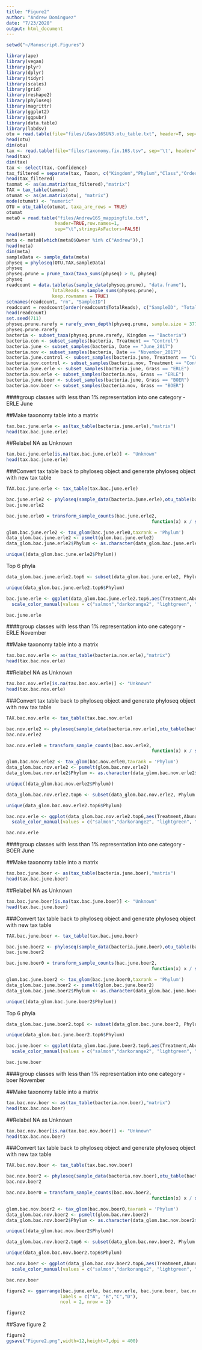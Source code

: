 ```yaml
---
title: "Figure2"
author: "Andrew Dominguez"
date: "7/23/2020"
output: html_document
---
```


```r
setwd("~/Manuscript.Figures")
```

```r
library(ape)
library(vegan)
library(plyr)
library(dplyr)
library(tidyr)
library(scales)
library(grid)
library(reshape2)
library(phyloseq)
library(magrittr)
library(ggplot2)
library(ggpubr)
library(data.table)
library(labdsv)
otu = read.table(file="files/LGasv16SUN3.otu_table.txt", header=T, sep='\t',row.names = 1)
head(otu)
dim(otu)
tax <- read.table(file="files/taxonomy.fix.16S.tsv", sep='\t', header=TRUE,row.names = 1)
head(tax)
dim(tax)
tax <- select(tax,-Confidence)
tax_filtered = separate(tax, Taxon, c("Kingdom","Phylum","Class","Order", "Family", "Genus","Species"), sep= ";", remove=TRUE)
head(tax_filtered)
taxmat <- as(as.matrix(tax_filtered),"matrix")
TAX = tax_table(taxmat)
otumat <- as(as.matrix(otu), "matrix")
mode(otumat) <- "numeric"
OTU = otu_table(otumat, taxa_are_rows = TRUE)
otumat
meta0 = read.table("files/Andrew16S_mappingfile.txt",
                  header=TRUE,row.names=1,
                  sep="\t",stringsAsFactors=FALSE)
head(meta0)
meta <- meta0[which(meta0$Owner %in% c("Andrew")),]
head(meta)
dim(meta)
sampleData <- sample_data(meta)
physeq = phyloseq(OTU,TAX,sampleData)
physeq
physeq.prune = prune_taxa(taxa_sums(physeq) > 0, physeq)
physeq
readcount = data.table(as(sample_data(physeq.prune), "data.frame"),
                 TotalReads = sample_sums(physeq.prune), 
                 keep.rownames = TRUE)
setnames(readcount, "rn", "SampleID")
readcount = readcount[order(readcount$TotalReads), c("SampleID", "TotalReads")]
head(readcount)
set.seed(711)
physeq.prune.rarefy = rarefy_even_depth(physeq.prune, sample.size = 37702, replace = FALSE, trimOTUs = TRUE)
physeq.prune.rarefy
bacteria <- subset_taxa(physeq.prune.rarefy, Kingdom == "Bacteria")
bacteria.con <- subset_samples(bacteria, Treatment == "Control")
bacteria.june <- subset_samples(bacteria, Date == "June_2017")
bacteria.nov <- subset_samples(bacteria, Date == "November_2017")
bacteria.june.control <- subset_samples(bacteria.june, Treatment == "Control")
bacteria.nov.control <- subset_samples(bacteria.nov, Treatment == "Control")
bacteria.june.erle <- subset_samples(bacteria.june, Grass == "ERLE")
bacteria.nov.erle <- subset_samples(bacteria.nov, Grass == "ERLE")
bacteria.june.boer <- subset_samples(bacteria.june, Grass == "BOER")
bacteria.nov.boer <- subset_samples(bacteria.nov, Grass == "BOER")
```

####group classes with less than 1% representation into one category -  ERLE June

##Make taxonomy table into a matrix
```r
tax.bac.june.erle <- as(tax_table(bacteria.june.erle),"matrix")
head(tax.bac.june.erle)
```

##Relabel NA as Unknown

```r
tax.bac.june.erle[is.na(tax.bac.june.erle)] <- "Unknown"
head(tax.bac.june.erle)
```

###Convert tax table back to phyloseq object and generate phyloseq object with new tax table
```r
TAX.bac.june.erle <- tax_table(tax.bac.june.erle)
```

```r
bac.june.erle2 <- phyloseq(sample_data(bacteria.june.erle),otu_table(bacteria.june.erle),TAX.bac.june.erle)
bac.june.erle2
```

```r
bac.june.erle0 = transform_sample_counts(bac.june.erle2, 
                                                      function(x) x / sum(x))
```

```r
glom.bac.june.erle2 <- tax_glom(bac.june.erle0,taxrank = 'Phylum')
data_glom.bac.june.erle2 <- psmelt(glom.bac.june.erle2)
data_glom.bac.june.erle2$Phylum <- as.character(data_glom.bac.june.erle2$Phylum)
```

```r
unique((data_glom.bac.june.erle2$Phylum))
```


Top 6 phyla

```r
data_glom.bac.june.erle2.top6 <- subset(data_glom.bac.june.erle2, Phylum == "Proteobacteria" | Phylum == "Actinobacteria" | Phylum == "Acidobacteria" | Phylum == "Chloroflexi" | Phylum == "Bacteroidetes" | Phylum == "Planctomycetes")
```

```r
unique(data_glom.bac.june.erle2.top6$Phylum)
```

```r
bac.june.erle <- ggplot(data_glom.bac.june.erle2.top6,aes(Treatment,Abundance,color=Phylum)) + geom_boxplot() +
  scale_color_manual(values = c("salmon","darkorange2", "lightgreen", "gray26", "maroon", "steelblue3")) + labs(y= "Relative Abundance") + theme_bw(base_size = 20)
```

```r
bac.june.erle
```


####group classes with less than 1% representation into one category -  ERLE November

##Make taxonomy table into a matrix
```r
tax.bac.nov.erle <- as(tax_table(bacteria.nov.erle),"matrix")
head(tax.bac.nov.erle)
```

##Relabel NA as Unknown

```r
tax.bac.nov.erle[is.na(tax.bac.nov.erle)] <- "Unknown"
head(tax.bac.nov.erle)
```

###Convert tax table back to phyloseq object and generate phyloseq object with new tax table
```r
TAX.bac.nov.erle <- tax_table(tax.bac.nov.erle)
```

```r
bac.nov.erle2 <- phyloseq(sample_data(bacteria.nov.erle),otu_table(bacteria.nov.erle),TAX.bac.nov.erle)
bac.nov.erle2
```

```r
bac.nov.erle0 = transform_sample_counts(bac.nov.erle2, 
                                                      function(x) x / sum(x))
```

```r
glom.bac.nov.erle2 <- tax_glom(bac.nov.erle0,taxrank = 'Phylum')
data_glom.bac.nov.erle2 <- psmelt(glom.bac.nov.erle2)
data_glom.bac.nov.erle2$Phylum <- as.character(data_glom.bac.nov.erle2$Phylum)
```

```r
unique((data_glom.bac.nov.erle2$Phylum))
```

```r
data_glom.bac.nov.erle2.top6 <- subset(data_glom.bac.nov.erle2, Phylum == "Proteobacteria" | Phylum == "Actinobacteria" | Phylum == "Acidobacteria" | Phylum == "Chloroflexi" | Phylum == "Bacteroidetes" | Phylum == "Planctomycetes")
```

```r
unique(data_glom.bac.nov.erle2.top6$Phylum)
```


```r
bac.nov.erle <- ggplot(data_glom.bac.nov.erle2.top6,aes(Treatment,Abundance,color=Phylum)) + geom_boxplot() +
  scale_color_manual(values = c("salmon","darkorange2", "lightgreen", "gray26", "maroon", "steelblue3")) + labs(y= "Relative Abundance") + theme_bw(base_size = 20)
```

```r
bac.nov.erle
```


####group classes with less than 1% representation into one category -  BOER June

##Make taxonomy table into a matrix
```r
tax.bac.june.boer <- as(tax_table(bacteria.june.boer),"matrix")
head(tax.bac.june.boer)
```

##Relabel NA as Unknown

```r
tax.bac.june.boer[is.na(tax.bac.june.boer)] <- "Unknown"
head(tax.bac.june.boer)
```

###Convert tax table back to phyloseq object and generate phyloseq object with new tax table
```r
TAX.bac.june.boer <- tax_table(tax.bac.june.boer)
```

```r
bac.june.boer2 <- phyloseq(sample_data(bacteria.june.boer),otu_table(bacteria.june.boer),TAX.bac.june.boer)
bac.june.boer2
```

```r
bac.june.boer0 = transform_sample_counts(bac.june.boer2, 
                                                      function(x) x / sum(x))
```

```r
glom.bac.june.boer2 <- tax_glom(bac.june.boer0,taxrank = 'Phylum')
data_glom.bac.june.boer2 <- psmelt(glom.bac.june.boer2)
data_glom.bac.june.boer2$Phylum <- as.character(data_glom.bac.june.boer2$Phylum)
```

```r
unique((data_glom.bac.june.boer2$Phylum))
```

Top 6 phyla

```r
data_glom.bac.june.boer2.top6 <- subset(data_glom.bac.june.boer2, Phylum == "Proteobacteria" | Phylum == "Actinobacteria" | Phylum == "Acidobacteria" | Phylum == "Chloroflexi" | Phylum == "Bacteroidetes" | Phylum == "Planctomycetes")
```

```r
unique(data_glom.bac.june.boer2.top6$Phylum)
```


```r
bac.june.boer <- ggplot(data_glom.bac.june.boer2.top6,aes(Treatment,Abundance,color=Phylum)) + geom_boxplot() +
  scale_color_manual(values = c("salmon","darkorange2", "lightgreen", "gray26", "maroon", "steelblue3")) + labs(y= "Relative Abundance") + theme_bw(base_size = 20)
```

```r
bac.june.boer
```


####group classes with less than 1% representation into one category -  boer November

##Make taxonomy table into a matrix
```r
tax.bac.nov.boer <- as(tax_table(bacteria.nov.boer),"matrix")
head(tax.bac.nov.boer)
```

##Relabel NA as Unknown

```r
tax.bac.nov.boer[is.na(tax.bac.nov.boer)] <- "Unknown"
head(tax.bac.nov.boer)
```

###Convert tax table back to phyloseq object and generate phyloseq object with new tax table
```r
TAX.bac.nov.boer <- tax_table(tax.bac.nov.boer)
```

```r
bac.nov.boer2 <- phyloseq(sample_data(bacteria.nov.boer),otu_table(bacteria.nov.boer),TAX.bac.nov.boer)
bac.nov.boer2
```

```r
bac.nov.boer0 = transform_sample_counts(bac.nov.boer2, 
                                                      function(x) x / sum(x))
```

```r
glom.bac.nov.boer2 <- tax_glom(bac.nov.boer0,taxrank = 'Phylum')
data_glom.bac.nov.boer2 <- psmelt(glom.bac.nov.boer2)
data_glom.bac.nov.boer2$Phylum <- as.character(data_glom.bac.nov.boer2$Phylum)
```

```r
unique((data_glom.bac.nov.boer2$Phylum))
```

```r
data_glom.bac.nov.boer2.top6 <- subset(data_glom.bac.nov.boer2, Phylum == "Proteobacteria" | Phylum == "Actinobacteria" | Phylum == "Acidobacteria" | Phylum == "Chloroflexi" | Phylum == "Bacteroidetes" | Phylum == "Gemmatimonadetes")
```

```r
unique(data_glom.bac.nov.boer2.top6$Phylum)
```

```r
bac.nov.boer <- ggplot(data_glom.bac.nov.boer2.top6,aes(Treatment,Abundance,color=Phylum)) + geom_boxplot() +
  scale_color_manual(values = c("salmon","darkorange2", "lightgreen", "gray26", "hotpink2", "steelblue3")) + labs(y= "Relative Abundance") + theme_bw(base_size = 20)
```

```r
bac.nov.boer
```

```r
figure2 <- ggarrange(bac.june.erle, bac.nov.erle, bac.june.boer, bac.nov.boer,
                    labels = c("A", "B","C","D"),
                    ncol = 2, nrow = 2)
```



```r
figure2
```

##Save figure 2

```r
figure2
ggsave("Figure2.png",width=12,height=7,dpi = 400)
```